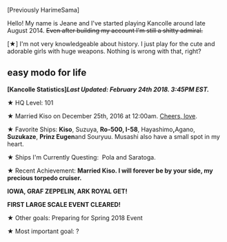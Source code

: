 [Previously HarimeSama]

Hello! My name is Jeane and I've started playing Kancolle around late August 2014. <s>Even after building my account I'm still a shitty admiral.</s>

[★] I'm not very knowledgeable about history. I just play for the cute and adorable girls with huge weapons. Nothing is wrong with that, right?

=='''easy modo for life'''==

'''[Kancolle Statistics]'' Last Updated: February 24th 2018. 3:45PM EST.'''''

<p style="text-align:center;">★ HQ Level: 101</p>

<p style="text-align:center;">★ Married Kiso on December 25th, 2016 at 12:00am. [http://imgur.com/B2fJSYO Cheers, love].</p>

<p style="text-align:center;">★ Favorite Ships: '''Kiso''', Suzuya, '''Ro-500, I-58''', Hayashimo''', '''Agano, '''Suzukaze''', '''Prinz Eugen '''and Souryuu. Musashi also have a small spot in my heart.</p>

<p style="text-align:center;">★ Ships I'm Currently Questing:  Pola and Saratoga.</p>

<p style="text-align:center;">★ Recent Achievement: '''Married Kiso. I will forever be by your side, my precious torpedo cruiser. '''</p>

<p style="text-align:center;">'''IOWA, GRAF ZEPPELIN, ARK ROYAL GET! '''</p>

<p style="text-align:center;">'''FIRST LARGE SCALE EVENT CLEARED!'''</p>

<p style="text-align:center;">★ Other goals: Preparing for Spring 2018 Event</p>

<p style="text-align:center;">★ Most important goal: ?</p>